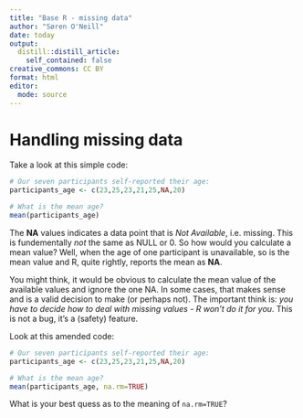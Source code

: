 ```yaml
---
title: "Base R - missing data"
author: "Søren O'Neill"
date: today
output:
  distill::distill_article:
    self_contained: false
creative_commons: CC BY
format: html
editor: 
  mode: source
---
```


# Handling missing data

Take a look at this simple code:

```r
# Our seven participants self-reported their age:
participants_age <- c(23,25,23,21,25,NA,20)

# What is the mean age?
mean(participants_age)
```

The **NA** values indicates a data point that is _Not Available_, i.e. missing. This is fundementally _not_ the same as NULL or 0. So how would you calculate a mean value? Well, when the age of one participant is unavailable, so is the mean value and R, quite rightly, reports the mean as **NA**.

You might think, it would be obvious to calculate the mean value of the available values and ignore the one NA. In some cases, that makes sense and is a valid decision to make (or perhaps not). The important think is: _you have to decide how to deal with missing values - R won't do it for you_. This is not a bug, it's a (safety) feature.

Look at this amended code:

```r
# Our seven participants self-reported their age:
participants_age <- c(23,25,23,21,25,NA,20)

# What is the mean age?
mean(participants_age, na.rm=TRUE)
```

What is your best quess as to the meaning of `na.rm=TRUE`?

<script src="https://giscus.app/client.js"
        data-repo="sorenoneill/r4phd"
        data-repo-id="R_kgDOJ9etDQ"
        data-category="Announcements"
        data-category-id="DIC_kwDOJ9etDc4CYApF"
        data-mapping="pathname"
        data-strict="0"
        data-reactions-enabled="0"
        data-emit-metadata="0"
        data-input-position="bottom"
        data-theme="cobalt"
        data-lang="en"
        crossorigin="anonymous"
        async>
</script>